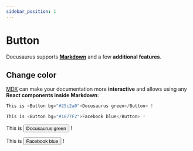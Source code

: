 ```yaml
---
sidebar_position: 1
---
```


# Button

Docusaurus supports **[Markdown](https://daringfireball.net/projects/markdown/syntax)** and a few **additional features**.

## Change color

[MDX](https://mdxjs.com/) can make your documentation more **interactive** and allows using any **React components inside Markdown**:

```jsx
This is <Button bg="#25c2a0">Docusaurus green</Button> !

This is <Button bg="#1877F2">Facebook blue</Button> !
```


This is <Button bg="#25c2a0">Docusaurus green</Button> !

This is <Button bg="#1877F2">Facebook blue</Button> !
